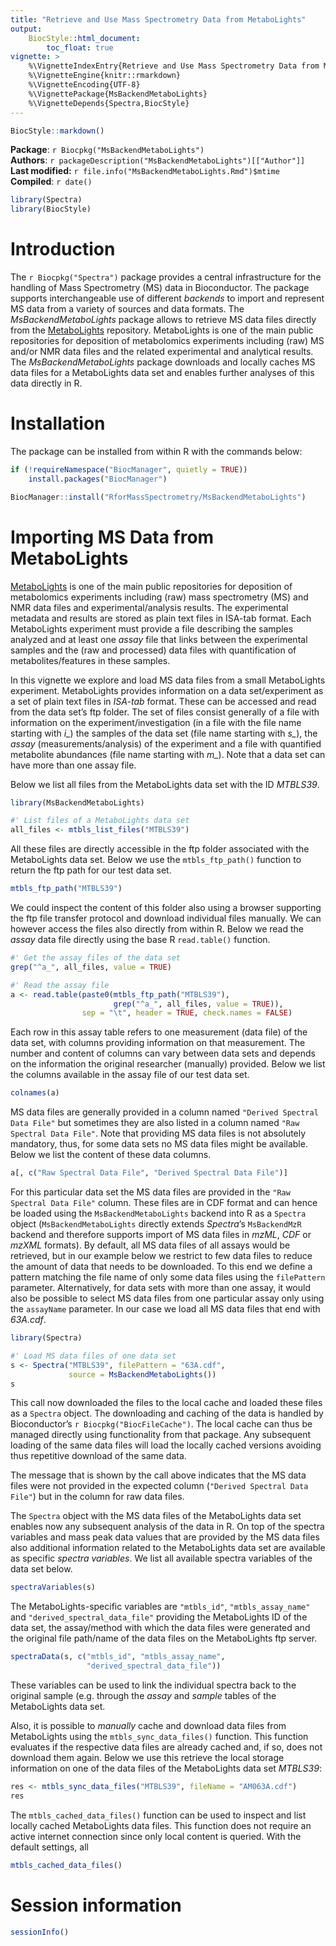 ```yaml
---
title: "Retrieve and Use Mass Spectrometry Data from MetaboLights"
output:
    BiocStyle::html_document:
        toc_float: true
vignette: >
    %\VignetteIndexEntry{Retrieve and Use Mass Spectrometry Data from MetaboLights}
    %\VignetteEngine{knitr::rmarkdown}
    %\VignetteEncoding{UTF-8}
    %\VignettePackage{MsBackendMetaboLights}
    %\VignetteDepends{Spectra,BiocStyle}
---
```


```r
BiocStyle::markdown()
```

**Package**: `r Biocpkg("MsBackendMetaboLights")`<br />
**Authors**: `r packageDescription("MsBackendMetaboLights")[["Author"]] `<br />
**Last modified:** `r file.info("MsBackendMetaboLights.Rmd")$mtime`<br />
**Compiled**: `r date()`

```r
library(Spectra)
library(BiocStyle)
```

# Introduction

The `r Biocpkg("Spectra")` package provides a central infrastructure for the
handling of Mass Spectrometry (MS) data in Bioconductor. The package supports
interchangeable use of different *backends* to import and represent MS data from
a variety of sources and data formats. The *MsBackendMetaboLights* package
allows to retrieve MS data files directly from the
[MetaboLights](https://www.ebi.ac.uk/metabolights/) repository. MetaboLights is
one of the main public repositories for deposition of metabolomics experiments
including (raw) MS and/or NMR data files and the related experimental and
analytical results. The *MsBackendMetaboLights* package downloads and locally
caches MS data files for a MetaboLights data set and enables further analyses of
this data directly in R.


# Installation

The package can be installed from within R with the commands below:

```r
if (!requireNamespace("BiocManager", quietly = TRUE))
    install.packages("BiocManager")

BiocManager::install("RforMassSpectrometry/MsBackendMetaboLights")
```


# Importing MS Data from MetaboLights

[MetaboLights](https://www.ebi.ac.uk/metabolights/) is one of the main public
repositories for deposition of metabolomics experiments including (raw) mass
spectrometry (MS) and NMR data files and experimental/analysis results. The
experimental metadata and results are stored as plain text files in ISA-tab
format. Each MetaboLights experiment must provide a file describing the samples
analyzed and at least one *assay* file that links between the experimental
samples and the (raw and processed) data files with quantification of
metabolites/features in these samples.

In this vignette we explore and load MS data files from a small MetaboLights
experiment. MetaboLights provides information on a data set/experiment as a set
of plain text files in *ISA-tab* format. These can be accessed and read from the
data set's ftp folder. The set of files consist generally of a file with
information on the experiment/investigation (in a file with the file name
starting with *i_*) the samples of the data set (file name starting with *s_*),
the *assay* (measurements/analysis) of the experiment and a file with quantified
metabolite abundances (file name starting with *m_*). Note that a data set can
have more than one assay file.

Below we list all files from the MetaboLights data set with the ID *MTBLS39*.

```r
library(MsBackendMetaboLights)

#' List files of a MetaboLights data set
all_files <- mtbls_list_files("MTBLS39")
```

All these files are directly accessible in the ftp folder associated with the
MetaboLights data set. Below we use the `mtbls_ftp_path()` function to return
the ftp path for our test data set.

```r
mtbls_ftp_path("MTBLS39")
```

We could inspect the content of this folder also using a browser supporting the
ftp file transfer protocol and download individual files manually. We can
however access the files also directly from within R. Below we read the *assay*
data file directly using the base R `read.table()` function.

```r
#' Get the assay files of the data set
grep("^a_", all_files, value = TRUE)

#' Read the assay file
a <- read.table(paste0(mtbls_ftp_path("MTBLS39"),
                       grep("^a_", all_files, value = TRUE)),
                sep = "\t", header = TRUE, check.names = FALSE)
```

Each row in this assay table refers to one measurement (data file) of the data
set, with columns providing information on that measurement. The number and
content of columns can vary between data sets and depends on the information the
original researcher (manually) provided. Below we list the columns available in
the assay file of our test data set.

```r
colnames(a)
```

MS data files are generally provided in a column named `"Derived Spectral Data
File"` but sometimes they are also listed in a column named `"Raw Spectral Data
File"`. Note that providing MS data files is not absolutely mandatory, thus, for
some data sets no MS data files might be available. Below we list the content of
these data columns.

```r
a[, c("Raw Spectral Data File", "Derived Spectral Data File")]
```

For this particular data set the MS data files are provided in the `"Raw
Spectral Data File"` column. These files are in CDF format and can hence be
loaded using the `MsBackendMetaboLights` backend into R as a `Spectra` object
(`MsBackendMetaboLights` directly extends *Spectra*'s `MsBackendMzR` backend and
therefore supports import of MS data files in *mzML*, *CDF* or *mzXML*
formats). By default, all MS data files of all assays would be retrieved, but in
our example below we restrict to few data files to reduce the amount of data
that needs to be downloaded. To this end we define a pattern matching the file
name of only some data files using the `filePattern` parameter. Alternatively,
for data sets with more than one assay, it would also be possible to select MS
data files from one particular assay only using the `assayName` parameter. In
our case we load all MS data files that end with *63A.cdf*.

```r
library(Spectra)

#' Load MS data files of one data set
s <- Spectra("MTBLS39", filePattern = "63A.cdf",
             source = MsBackendMetaboLights())
s
```

This call now downloaded the files to the local cache and loaded these files as
a `Spectra` object. The downloading and caching of the data is handled by
Bioconductor's `r Biocpkg("BiocFileCache")`. The local cache can thus be managed
directly using functionality from that package. Any subsequent loading of the
same data files will load the locally cached versions avoiding thus repetitive
download of the same data.

The message that is shown by the call above indicates that the MS data files
were not provided in the expected column (`"Derived Spectral Data File"`) but in
the column for raw data files.

The `Spectra` object with the MS data files of the MetaboLights data set enables
now any subsequent analysis of the data in R. On top of the spectra variables
and mass peak data values that are provided by the MS data files also additional
information related to the MetaboLights data set are available as specific
*spectra variables*. We list all available spectra variables of the data set
below.

```r
spectraVariables(s)
```

The MetaboLights-specific variables are `"mtbls_id"`, `"mtbls_assay_name"` and
`"derived_spectral_data_file"` providing the MetaboLights ID of the data set,
the assay/method with which the data files were generated and the original file
path/name of the data files on the MetaboLights ftp server.

```r
spectraData(s, c("mtbls_id", "mtbls_assay_name",
                 "derived_spectral_data_file"))
```

These variables can be used to link the individual spectra back to the original
sample (e.g. through the *assay* and *sample* tables of the MetaboLights data
set.

Also, it is possible to *manually* cache and download data files from
MetaboLights using the `mtbls_sync_data_files()` function. This function
evaluates if the respective data files are already cached and, if so, does not
download them again. Below we use this retrieve the local storage information on
one of the data files of the MetaboLights data set *MTBLS39*:

```r
res <- mtbls_sync_data_files("MTBLS39", fileName = "AM063A.cdf")
res
```

The `mtbls_cached_data_files()` function can be used to inspect and list locally
cached MetaboLights data files. This function does not require an active
internet connection since only local content is queried. With the default
settings, all

```r
mtbls_cached_data_files()
```


# Session information

```r
sessionInfo()
```
